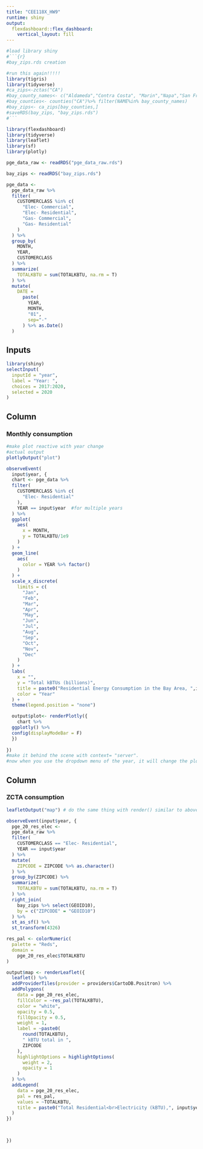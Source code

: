 ```yaml
---
title: "CEE118X_HW9"
runtime: shiny
output: 
  flexdashboard::flex_dashboard:
    vertical_layout: fill
---
```

```r
#load library shiny 
#```{r}
#bay_zips.rds creation 

#run this again!!!!!
library(tigris)
library(tidyverse)
#ca_zips<-zctas("CA")
#bay_county_names<- c("Aldameda","Contra Costa", "Marin","Napa","San Francisco","San Mateo", "Santa Clara", "Solano","Sonoma")
#bay_counties<- counties("CA")%>% filter(NAME%in% bay_county_names)
#bay_zips<- ca_zips[bay_counties,]
#saveRDS(bay_zips, "bay_zips.rds")
#```
```

```r
library(flexdashboard)
library(tidyverse)
library(leaflet)
library(sf)
library(plotly)

pge_data_raw <- readRDS("pge_data_raw.rds")

bay_zips <- readRDS("bay_zips.rds")

pge_data <-
  pge_data_raw %>% 
  filter(
    CUSTOMERCLASS %in% c(
      "Elec- Commercial",
      "Elec- Residential",
      "Gas- Commercial",
      "Gas- Residential"
    )
  ) %>% 
  group_by(
    MONTH, 
    YEAR, 
    CUSTOMERCLASS
  ) %>% 
  summarize(
    TOTALKBTU = sum(TOTALKBTU, na.rm = T)
  ) %>% 
  mutate(
    DATE = 
      paste(
        YEAR,
        MONTH, 
        "01",
        sep="-"
      ) %>% as.Date()
  )
```

Inputs {.sidebar}
-------------------------------------

```r
library(shiny)
selectInput(
  inputId = "year",
  label = "Year: ",
  choices = 2017:2020,
  selected = 2020
)
```




Column
-------------------------------------

### Monthly consumption


```r
#make plot reactive with year change
#actual output 
plotlyOutput("plot")
```



```r
observeEvent(
  input$year, {
  chart <- pge_data %>% 
  filter(
    CUSTOMERCLASS %in% c(
      "Elec- Residential"
    ),
    YEAR == input$year  #for multiple years 
  ) %>% 
  ggplot(
    aes(
      x = MONTH,
      y = TOTALKBTU/1e9
    )
  ) +
  geom_line(
    aes(
      color = YEAR %>% factor()
    )
  ) +
  scale_x_discrete(
    limits = c(
      "Jan",
      "Feb",
      "Mar",
      "Apr",
      "May",
      "Jun",
      "Jul",
      "Aug",
      "Sep",
      "Oct",
      "Nov",
      "Dec"
    )
  ) +
  labs(
    x = "",
    y = "Total kBTUs (billions)",
    title = paste0("Residential Energy Consumption in the Bay Area, ",input$year),
    color = "Year"
  ) + 
  theme(legend.position = "none")

  output$plot<- renderPlotly({
    chart %>% 
  ggplotly() %>% 
  config(displayModeBar = F)
  })
  
})
#make it behind the scene with context= "server". 
#now when you use the dropdown menu of the year, it will change the plot 
```

Column
-------------------------------------

### ZCTA consumption

```r
leafletOutput("map") # do the same thing with render() similar to above
```


```r
observeEvent(input$year, {
  pge_20_res_elec <-
  pge_data_raw %>% 
  filter(
    CUSTOMERCLASS == "Elec- Residential",
    YEAR == input$year
  ) %>% 
  mutate(
    ZIPCODE = ZIPCODE %>% as.character()
  ) %>% 
  group_by(ZIPCODE) %>% 
  summarize(
    TOTALKBTU = sum(TOTALKBTU, na.rm = T)
  ) %>% 
  right_join(
    bay_zips %>% select(GEOID10),
    by = c("ZIPCODE" = "GEOID10")
  ) %>% 
  st_as_sf() %>% 
  st_transform(4326)

res_pal <- colorNumeric(
  palette = "Reds",
  domain = 
    pge_20_res_elec$TOTALKBTU
)

output$map <- renderLeaflet({
  leaflet() %>% 
  addProviderTiles(provider = providers$CartoDB.Positron) %>% 
  addPolygons(
    data = pge_20_res_elec,
    fillColor = ~res_pal(TOTALKBTU),
    color = "white",
    opacity = 0.5,
    fillOpacity = 0.5,
    weight = 1,
    label = ~paste0(
      round(TOTALKBTU), 
      " kBTU total in ",
      ZIPCODE
    ),
    highlightOptions = highlightOptions(
      weight = 2,
      opacity = 1
    )
  ) %>% 
  addLegend(
    data = pge_20_res_elec,
    pal = res_pal,
    values = ~TOTALKBTU,
    title = paste0("Total Residential<br>Electricity (kBTU),", input$year)
  )
})


  
})


```